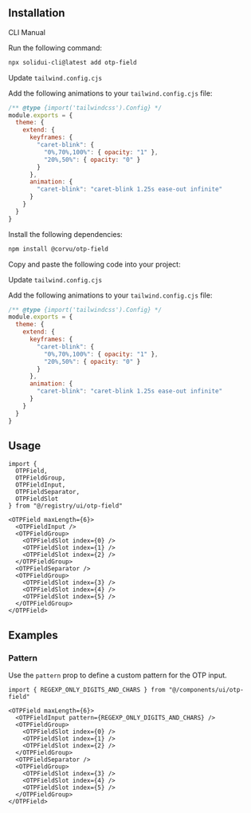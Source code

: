 <MDXHeader
  title="OTP Field"
  description="Accessible one-time password component with copy paste functionality."
  docs="https://corvu.dev/docs/primitives/otp-field/"
/>

<ComponentPreview name="otp-field-demo" />

## Installation

<Tabs defaultValue="cli">

<TabsList>
  <TabsTrigger value="cli">CLI</TabsTrigger>
  <TabsTrigger value="manual">Manual</TabsTrigger>
</TabsList>

<TabsContent value="cli">

<Steps>

<Step>Run the following command:</Step>

```bash
npx solidui-cli@latest add otp-field
```

<Step>Update `tailwind.config.cjs`</Step>

Add the following animations to your `tailwind.config.cjs` file:

```js {6-9,12}
/** @type {import('tailwindcss').Config} */
module.exports = {
  theme: {
    extend: {
      keyframes: {
        "caret-blink": {
          "0%,70%,100%": { opacity: "1" },
          "20%,50%": { opacity: "0" }
        }
      },
      animation: {
        "caret-blink": "caret-blink 1.25s ease-out infinite"
      }
    }
  }
}
```

</Steps>

</TabsContent>

<TabsContent value="manual">
<Steps>

<Step>Install the following dependencies: </Step>

```bash
npm install @corvu/otp-field
```

<Step>Copy and paste the following code into your project: </Step>

<ComponentSource name="otp-field" />

<Step>Update `tailwind.config.cjs`</Step>

Add the following animations to your `tailwind.config.cjs` file:

```js {6-9,12}
/** @type {import('tailwindcss').Config} */
module.exports = {
  theme: {
    extend: {
      keyframes: {
        "caret-blink": {
          "0%,70%,100%": { opacity: "1" },
          "20%,50%": { opacity: "0" }
        }
      },
      animation: {
        "caret-blink": "caret-blink 1.25s ease-out infinite"
      }
    }
  }
}
```

</Steps>
</TabsContent>

</Tabs>

## Usage

```tsx
import {
  OTPField,
  OTPFieldGroup,
  OTPFieldInput,
  OTPFieldSeparator,
  OTPFieldSlot
} from "@/registry/ui/otp-field"
```

```tsx
<OTPField maxLength={6}>
  <OTPFieldInput />
  <OTPFieldGroup>
    <OTPFieldSlot index={0} />
    <OTPFieldSlot index={1} />
    <OTPFieldSlot index={2} />
  </OTPFieldGroup>
  <OTPFieldSeparator />
  <OTPFieldGroup>
    <OTPFieldSlot index={3} />
    <OTPFieldSlot index={4} />
    <OTPFieldSlot index={5} />
  </OTPFieldGroup>
</OTPField>
```

## Examples

### Pattern

Use the `pattern` prop to define a custom pattern for the OTP input.

```tsx
import { REGEXP_ONLY_DIGITS_AND_CHARS } from "@/components/ui/otp-field"
```

```tsx {2}
<OTPField maxLength={6}>
  <OTPFieldInput pattern={REGEXP_ONLY_DIGITS_AND_CHARS} />
  <OTPFieldGroup>
    <OTPFieldSlot index={0} />
    <OTPFieldSlot index={1} />
    <OTPFieldSlot index={2} />
  </OTPFieldGroup>
  <OTPFieldSeparator />
  <OTPFieldGroup>
    <OTPFieldSlot index={3} />
    <OTPFieldSlot index={4} />
    <OTPFieldSlot index={5} />
  </OTPFieldGroup>
</OTPField>
```
